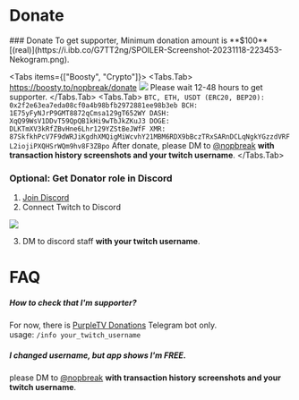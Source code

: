 
# Donate

<Steps>
### Donate

<Callout type="warning">
    To get supporter, Minimum donation amount is **$100**[(real)](https://i.ibb.co/G7TT2ng/SPOILER-Screenshot-20231118-223453-Nekogram.png).
</Callout>

<Tabs items={["Boosty", "Crypto"]}>
  <Tabs.Tab>
    https://boosty.to/nopbreak/donate
    [<Image src="/images/donate/boosty.png" width={500} height={0} />](https://boosty.to/nopbreak/donate)
    <Callout emoji="⏳">
        Please wait 12-48 hours to get supporter.
    </Callout>
  </Tabs.Tab>
  <Tabs.Tab>
    ```
    BTC, ETH, USDT (ERC20, BEP20): 0x2f2e63ea7eda08cf0a4b98bfb2972881ee98b3eb
    BCH: 1E75yFyNJrP9GMT8872qCmsa129gT652WY
    DASH: XqQ99WsV1DDvT59QpQB1kHi9wTbJkZKuJ3
    DOGE: DLKTmXV3kRfZBvHne6Lhr129YZStBeJWfF
    XMR: 87SkfkhPcV7F9dWRJiKgdhXMQigMiWcvhY21MBM6RDX9bBczTRxSARnDCLqNgkYGzzdVRFL2iojiPXQHSrWQm9hv8F3ZBpo
    ```
    <Callout type="info">
        After donate, please DM to [@nopbreak](https://t.me/nopbreak) **with transaction history screenshots and your twitch username**.
    </Callout>
  </Tabs.Tab>
</Tabs>

### Optional: Get Donator role in Discord
1. [Join Discord](/#links)
2. Connect Twitch to Discord

<Image src="/images/donate/connection1.png" width={500} height={0} />

3. DM to discord staff **with your twitch username**.
</Steps>

# FAQ
##### How to check that I'm supporter?
For now, there is [PurpleTV Donations](https://t.me/orange_donos_bot) Telegram bot only.\
usage: `/info your_twitch_username`

##### I changed username, but app shows I'm FREE.
please DM to [@nopbreak](https://t.me/nopbreak) **with transaction history screenshots and your twitch username**.